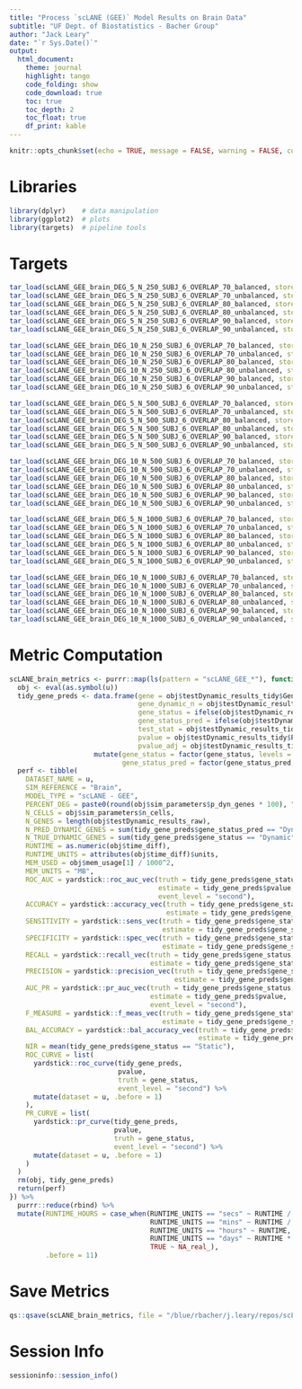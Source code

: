 ```yaml
---
title: "Process `scLANE (GEE)` Model Results on Brain Data"
subtitle: "UF Dept. of Biostatistics - Bacher Group"
author: "Jack Leary" 
date: "`r Sys.Date()`"
output:
  html_document:
    theme: journal
    highlight: tango
    code_folding: show
    code_download: true 
    toc: true 
    toc_depth: 2
    toc_float: true
    df_print: kable
---
```


```r
knitr::opts_chunk$set(echo = TRUE, message = FALSE, warning = FALSE, comment = NA)
```

# Libraries

```r
library(dplyr)    # data manipulation 
library(ggplot2)  # plots
library(targets)  # pipeline tools
```

# Targets

```r
tar_load(scLANE_GEE_brain_DEG_5_N_250_SUBJ_6_OVERLAP_70_balanced, store = "../store_scLANE_GEE")
tar_load(scLANE_GEE_brain_DEG_5_N_250_SUBJ_6_OVERLAP_70_unbalanced, store = "../store_scLANE_GEE")
tar_load(scLANE_GEE_brain_DEG_5_N_250_SUBJ_6_OVERLAP_80_balanced, store = "../store_scLANE_GEE")
tar_load(scLANE_GEE_brain_DEG_5_N_250_SUBJ_6_OVERLAP_80_unbalanced, store = "../store_scLANE_GEE")
tar_load(scLANE_GEE_brain_DEG_5_N_250_SUBJ_6_OVERLAP_90_balanced, store = "../store_scLANE_GEE")
tar_load(scLANE_GEE_brain_DEG_5_N_250_SUBJ_6_OVERLAP_90_unbalanced, store = "../store_scLANE_GEE")

tar_load(scLANE_GEE_brain_DEG_10_N_250_SUBJ_6_OVERLAP_70_balanced, store = "../store_scLANE_GEE")
tar_load(scLANE_GEE_brain_DEG_10_N_250_SUBJ_6_OVERLAP_70_unbalanced, store = "../store_scLANE_GEE")
tar_load(scLANE_GEE_brain_DEG_10_N_250_SUBJ_6_OVERLAP_80_balanced, store = "../store_scLANE_GEE")
tar_load(scLANE_GEE_brain_DEG_10_N_250_SUBJ_6_OVERLAP_80_unbalanced, store = "../store_scLANE_GEE")
tar_load(scLANE_GEE_brain_DEG_10_N_250_SUBJ_6_OVERLAP_90_balanced, store = "../store_scLANE_GEE")
tar_load(scLANE_GEE_brain_DEG_10_N_250_SUBJ_6_OVERLAP_90_unbalanced, store = "../store_scLANE_GEE")

tar_load(scLANE_GEE_brain_DEG_5_N_500_SUBJ_6_OVERLAP_70_balanced, store = "../store_scLANE_GEE")
tar_load(scLANE_GEE_brain_DEG_5_N_500_SUBJ_6_OVERLAP_70_unbalanced, store = "../store_scLANE_GEE")
tar_load(scLANE_GEE_brain_DEG_5_N_500_SUBJ_6_OVERLAP_80_balanced, store = "../store_scLANE_GEE")
tar_load(scLANE_GEE_brain_DEG_5_N_500_SUBJ_6_OVERLAP_80_unbalanced, store = "../store_scLANE_GEE")
tar_load(scLANE_GEE_brain_DEG_5_N_500_SUBJ_6_OVERLAP_90_balanced, store = "../store_scLANE_GEE")
tar_load(scLANE_GEE_brain_DEG_5_N_500_SUBJ_6_OVERLAP_90_unbalanced, store = "../store_scLANE_GEE")

tar_load(scLANE_GEE_brain_DEG_10_N_500_SUBJ_6_OVERLAP_70_balanced, store = "../store_scLANE_GEE")
tar_load(scLANE_GEE_brain_DEG_10_N_500_SUBJ_6_OVERLAP_70_unbalanced, store = "../store_scLANE_GEE")
tar_load(scLANE_GEE_brain_DEG_10_N_500_SUBJ_6_OVERLAP_80_balanced, store = "../store_scLANE_GEE")
tar_load(scLANE_GEE_brain_DEG_10_N_500_SUBJ_6_OVERLAP_80_unbalanced, store = "../store_scLANE_GEE")
tar_load(scLANE_GEE_brain_DEG_10_N_500_SUBJ_6_OVERLAP_90_balanced, store = "../store_scLANE_GEE")
tar_load(scLANE_GEE_brain_DEG_10_N_500_SUBJ_6_OVERLAP_90_unbalanced, store = "../store_scLANE_GEE")

tar_load(scLANE_GEE_brain_DEG_5_N_1000_SUBJ_6_OVERLAP_70_balanced, store = "../store_scLANE_GEE")
tar_load(scLANE_GEE_brain_DEG_5_N_1000_SUBJ_6_OVERLAP_70_unbalanced, store = "../store_scLANE_GEE")
tar_load(scLANE_GEE_brain_DEG_5_N_1000_SUBJ_6_OVERLAP_80_balanced, store = "../store_scLANE_GEE")
tar_load(scLANE_GEE_brain_DEG_5_N_1000_SUBJ_6_OVERLAP_80_unbalanced, store = "../store_scLANE_GEE")
tar_load(scLANE_GEE_brain_DEG_5_N_1000_SUBJ_6_OVERLAP_90_balanced, store = "../store_scLANE_GEE")
tar_load(scLANE_GEE_brain_DEG_5_N_1000_SUBJ_6_OVERLAP_90_unbalanced, store = "../store_scLANE_GEE")

tar_load(scLANE_GEE_brain_DEG_10_N_1000_SUBJ_6_OVERLAP_70_balanced, store = "../store_scLANE_GEE")
tar_load(scLANE_GEE_brain_DEG_10_N_1000_SUBJ_6_OVERLAP_70_unbalanced, store = "../store_scLANE_GEE")
tar_load(scLANE_GEE_brain_DEG_10_N_1000_SUBJ_6_OVERLAP_80_balanced, store = "../store_scLANE_GEE")
tar_load(scLANE_GEE_brain_DEG_10_N_1000_SUBJ_6_OVERLAP_80_unbalanced, store = "../store_scLANE_GEE")
tar_load(scLANE_GEE_brain_DEG_10_N_1000_SUBJ_6_OVERLAP_90_balanced, store = "../store_scLANE_GEE")
tar_load(scLANE_GEE_brain_DEG_10_N_1000_SUBJ_6_OVERLAP_90_unbalanced, store = "../store_scLANE_GEE")
```

# Metric Computation

```r
scLANE_brain_metrics <- purrr::map(ls(pattern = "scLANE_GEE_*"), function(u) {
  obj <- eval(as.symbol(u))
  tidy_gene_preds <- data.frame(gene = obj$testDynamic_results_tidy$Gene, 
                                gene_dynamic_n = obj$testDynamic_results_tidy$geneDynamic_n, 
                                gene_status = ifelse(obj$testDynamic_results_tidy$geneDynamic_n > 0, "Dynamic", "Static"),
                                gene_status_pred = ifelse(obj$testDynamic_results_tidy$Gene_Dynamic_Overall == 1, "Dynamic", "Static"), 
                                test_stat = obj$testDynamic_results_tidy$Test_Stat, 
                                pvalue = obj$testDynamic_results_tidy$P_Val, 
                                pvalue_adj = obj$testDynamic_results_tidy$P_Val_Adj) %>% 
                     mutate(gene_status = factor(gene_status, levels = c("Dynamic", "Static")), 
                            gene_status_pred = factor(gene_status_pred, levels = c("Dynamic", "Static")))
  perf <- tibble(
    DATASET_NAME = u, 
    SIM_REFERENCE = "Brain", 
    MODEL_TYPE = "scLANE - GEE", 
    PERCENT_DEG = paste0(round(obj$sim_parameters$p_dyn_genes * 100), "%"), 
    N_CELLS = obj$sim_parameters$n_cells, 
    N_GENES = length(obj$testDynamic_results_raw), 
    N_PRED_DYNAMIC_GENES = sum(tidy_gene_preds$gene_status_pred == "Dynamic"), 
    N_TRUE_DYNAMIC_GENES = sum(tidy_gene_preds$gene_status == "Dynamic"), 
    RUNTIME = as.numeric(obj$time_diff), 
    RUNTIME_UNITS = attributes(obj$time_diff)$units, 
    MEM_USED = obj$mem_usage[1] / 1000^2,
    MEM_UNITS = "MB", 
    ROC_AUC = yardstick::roc_auc_vec(truth = tidy_gene_preds$gene_status, 
                                     estimate = tidy_gene_preds$pvalue, 
                                     event_level = "second"), 
    ACCURACY = yardstick::accuracy_vec(truth = tidy_gene_preds$gene_status, 
                                       estimate = tidy_gene_preds$gene_status_pred), 
    SENSITIVITY = yardstick::sens_vec(truth = tidy_gene_preds$gene_status, 
                                      estimate = tidy_gene_preds$gene_status_pred), 
    SPECIFICITY = yardstick::spec_vec(truth = tidy_gene_preds$gene_status, 
                                      estimate = tidy_gene_preds$gene_status_pred),
    RECALL = yardstick::recall_vec(truth = tidy_gene_preds$gene_status, 
                                   estimate = tidy_gene_preds$gene_status_pred),
    PRECISION = yardstick::precision_vec(truth = tidy_gene_preds$gene_status, 
                                         estimate = tidy_gene_preds$gene_status_pred), 
    AUC_PR = yardstick::pr_auc_vec(truth = tidy_gene_preds$gene_status, 
                                   estimate = tidy_gene_preds$pvalue, 
                                   event_level = "second"), 
    F_MEASURE = yardstick::f_meas_vec(truth = tidy_gene_preds$gene_status, 
                                      estimate = tidy_gene_preds$gene_status_pred), 
    BAL_ACCURACY = yardstick::bal_accuracy_vec(truth = tidy_gene_preds$gene_status, 
                                               estimate = tidy_gene_preds$gene_status_pred), 
    NIR = mean(tidy_gene_preds$gene_status == "Static"), 
    ROC_CURVE = list(
      yardstick::roc_curve(tidy_gene_preds, 
                           pvalue, 
                           truth = gene_status,
                           event_level = "second") %>% 
      mutate(dataset = u, .before = 1)
    ), 
    PR_CURVE = list(
      yardstick::pr_curve(tidy_gene_preds, 
                          pvalue, 
                          truth = gene_status,
                          event_level = "second") %>% 
      mutate(dataset = u, .before = 1)
    )
  )
  rm(obj, tidy_gene_preds)
  return(perf)
}) %>% 
  purrr::reduce(rbind) %>% 
  mutate(RUNTIME_HOURS = case_when(RUNTIME_UNITS == "secs" ~ RUNTIME / 60^2, 
                                   RUNTIME_UNITS == "mins" ~ RUNTIME / 60, 
                                   RUNTIME_UNITS == "hours" ~ RUNTIME, 
                                   RUNTIME_UNITS == "days" ~ RUNTIME * 24, 
                                   TRUE ~ NA_real_), 
         .before = 11)
```

# Save Metrics

```r
qs::qsave(scLANE_brain_metrics, file = "/blue/rbacher/j.leary/repos/scLANE-Simulations/Data/Metrics_scLANE_GEE_Multi_Subject_Brain")
```

# Session Info

```r
sessioninfo::session_info()
```
